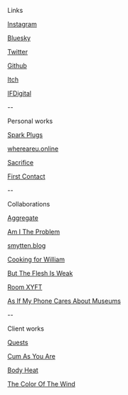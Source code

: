 Links

[Instagram](https://www.instagram.com/nino.filiu/)

[Bluesky](https://bsky.app/profile/ninofiliu.com)

[Twitter](https://twitter.com/ninofiliu)

[Github](https://github.com/ninofiliu)

[Itch](https://ninofiliu.itch.io/)

[IFDigital](https://ifdigital.institutfrancais.com/en/professional/nino-filiu)

--

Personal works

[Spark Plugs](/spark-plugs)

[whereareu.online](https://ninofiliu.itch.io/whereareu)

[Sacrifice](/sacrifice)

[First Contact](/first-contact)

--

Collaborations

[Aggregate](/aggregate)

[Am I The Problem](https://residenceevil.ch/amitheproblem/)

[smytten.blog](https://smytten.blog)

[Cooking for William](https://residence-evil.itch.io/cooking-for-william)

[But The Flesh Is Weak](https://www.instagram.com/p/CoKGqvmryLl/?img_index=4)

[Room XYFT](https://www.instagram.com/p/CZhII8Vswjd/)

[As If My Phone Cares About Museums](https://www.instagram.com/p/CPtJSRtCvJF/)

--

Client works

[Quests](/quests)

[Cum As You Are](/cum-as-u-are)

[Body Heat](https://www.instagram.com/p/CygEh-bthL7/)

[The Color Of The Wind](https://poush.fr/en/programmation/the-color-of-the-wind-by-paul-creange/)
